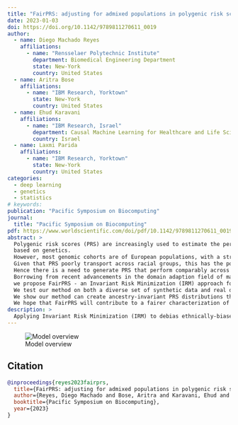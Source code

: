```yaml
---
title: "FairPRS: adjusting for admixed populations in polygenic risk scores using invariant risk minimization"
date: 2023-01-03
doi: https://doi.org/10.1142/9789811270611_0019
author:
  - name: Diego Machado Reyes
    affiliations:
      - name: "Rensselaer Polytechnic Institute"
        department: Biomedical Engineering Department
        state: New-York
        country: United States
  - name: Aritra Bose
    affiliations:
      - name: "IBM Research, Yorktown"
        state: New-York
        country: United States
  - name: Ehud Karavani 
    affiliations:
      - name: "IBM Research, Israel"
        department: Causal Machine Learning for Healthcare and Life Sciences
        country: Israel
  - name: Laxmi Parida
    affiliations: 
      - name: "IBM Research, Yorktown"
        state: New-York
        country: United States
categories:
  - deep learning
  - genetics
  - statistics
# keywords: 
publication: "Pacific Symposium on Biocomputing"
journal: 
  title: "Pacific Symposium on Biocomputing"
pdf: https://www.worldscientific.com/doi/pdf/10.1142/9789811270611_0019
abstract: >
  Polygenic risk scores (PRS) are increasingly used to estimate the personal risk of a trait
  based on genetics.
  However, most genomic cohorts are of European populations, with a strong under-representation of non-European groups. 
  Given that PRS poorly transport across racial groups, this has the potential to exacerbate health disparities if used in clinical care. 
  Hence there is a need to generate PRS that perform comparably across ethnic groups.
  Borrowing from recent advancements in the domain adaption field of machine learning, 
  we propose FairPRS - an Invariant Risk Minimization (IRM) approach for estimating fair PRS or debiasing a pre-computed PRS. 
  We test our method on both a diverse set of synthetic data and real data from the UK Biobank. 
  We show our method can create ancestry-invariant PRS distributions that are both racially unbiased and largely improve phenotype prediction.
  We hope that FairPRS will contribute to a fairer characterization of patients by genetics rather than by race.
description: >
  Applying Invariant Risk Minimization (IRM) to debias ethnically-biased polygenic risk scores.
---
```


:::{.column-page}
![Model overview](prsirm_model.png)
:::

## Citation
```bibtex
@inproceedings{reyes2023fairprs,
  title={FairPRS: adjusting for admixed populations in polygenic risk scores using invariant risk minimization},
  author={Reyes, Diego Machado and Bose, Aritra and Karavani, Ehud and Parida, Laxmi},
  booktitle={Pacific Symposium on Biocomputing},
  year={2023}
}
```

